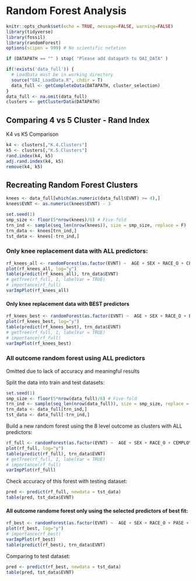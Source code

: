 # Random Forest Analysis

```r
knitr::opts_chunk$set(echo = TRUE, message=FALSE, warning=FALSE)
library(tidyverse)
library(fossil)
library(randomForest)
options(scipen = 999) # No scientific notation
```

```r
if (DATAPATH == "" ) stop( "Please add datapath to OAI_DATA" )

if(!exists('data_full')) {
  # LoadData must be in working directory
  source("OAI_LoadData.R", chdir = T) 
  data_full <- getCompleteData(DATAPATH, cluster_selection)
}
data_full <- na.omit(data_full)
clusters <- getClusterData(DATAPATH)
```

## Comparing 4 vs 5 Cluster - Rand Index

K4 vs K5 Comparison

```r
k4 <- clusters[,"K.4.Clusters"]
k5 <- clusters[,"K.5.Clusters"]
rand.index(k4, k5)
adj.rand.index(k4, k5)
remove(k4, k5)
```

## Recreating Random Forest Clusters

```r
knees <- data_full[which(as.numeric(data_full$EVNT) >= 4),]
knees$EVNT <- as.numeric(knees$EVNT) - 3

set.seed(1)
smp_size <- floor(5*nrow(knees)/6) # Five-fold
trn_ind <- sample(seq_len(nrow(knees)), size = smp_size, replace = F)
trn_data <- knees[trn_ind,]
tst_data <- knees[-trn_ind,]
```

### Only knee replacement data with ALL predictors:

```r
rf_knees_all <- randomForest(as.factor(EVNT) ~  AGE + SEX + RACE_O + CEMPLOY_NW + MEDINS + PASE + WOMADL + WOMKP + WOMSTF + BMI + HEIGHT  + WEIGHT + COMORBSCORE + DPRSD + NSAID + NARC + P01OAGRD_Severe + P01OAGRD_Moderate + P01OAGRD_Mild + P01OAGRD_Possible  + P02JBMPCV_NEW_None + P02JBMPCV_NEW_One + EDCV_GradDeg + EDCV_UGDeg + EDCV_HSDeg+ V00WTMAXKG + V00WTMINKG + Surg_Inj_Hist, data=trn_data, proximity=TRUE, localImp = TRUE)
plot(rf_knees_all, log="y")
table(predict(rf_knees_all), trn_data$EVNT)
# getTree(rf_full, 1, labelVar = TRUE)
# importance(rf_full)
varImpPlot(rf_knees_all)
```

#### Only knee replacement data with BEST predictors

```r
rf_knees_best <- randomForest(as.factor(EVNT) ~  AGE + SEX + RACE_O + PASE + WOMKP + WOMSTF + BMI + HEIGHT  + WEIGHT + NSAID + P01OAGRD_Severe + P01OAGRD_Moderate + P01OAGRD_Mild + P01OAGRD_Possible  + EDCV_GradDeg + EDCV_UGDeg + EDCV_HSDeg+ V00WTMAXKG + Surg_Inj_Hist, data=trn_data, proximity=TRUE, localImp = TRUE)
plot(rf_knees_best, log="y")
table(predict(rf_knees_best), trn_data$EVNT)
# getTree(rf_full, 1, labelVar = TRUE)
# importance(rf_full)
varImpPlot(rf_knees_best)
```

### All outcome random forest using ALL predictors

Omitted due to lack of accuracy and meaningful results

Split the data into train and test datasets:

```r
set.seed(1)
smp_size <- floor(5*nrow(data_full)/6) # Five-fold
trn_ind <- sample(seq_len(nrow(data_full)), size = smp_size, replace = F)
trn_data <- data_full[trn_ind,]
tst_data <- data_full[-trn_ind,]
```

Build a new random forest using the 8 level outcome as clusters with ALL predictors:

```r
rf_full <- randomForest(as.factor(EVNT) ~  AGE + SEX + RACE_O + CEMPLOY_NW + MEDINS + PASE + WOMADL + WOMKP + WOMSTF + BMI + HEIGHT  + WEIGHT + COMORBSCORE + DPRSD + NSAID + NARC + P01OAGRD_Severe + P01OAGRD_Moderate + P01OAGRD_Mild + P01OAGRD_Possible  + P02JBMPCV_NEW_None + P02JBMPCV_NEW_One + EDCV_GradDeg + EDCV_UGDeg + EDCV_HSDeg+ V00WTMAXKG + V00WTMINKG + Surg_Inj_Hist, data=trn_data, proximity=TRUE, localImp = TRUE)
plot(rf_full, log="y")
table(predict(rf_full), trn_data$EVNT)
# getTree(rf_full, 1, labelVar = TRUE)
# importance(rf_full)
varImpPlot(rf_full)
```

Check accuracy of this forest with testing dataset:

```r
pred <- predict(rf_full, newdata = tst_data)
table(pred, tst_data$EVNT)
```

#### All outcome randome forest only using the selected predictors of best fit:

```r
rf_best <- randomForest(as.factor(EVNT) ~  AGE + SEX + RACE_O + PASE + WOMKP + WOMSTF + BMI + HEIGHT  + WEIGHT + NSAID + P01OAGRD_Severe + P01OAGRD_Moderate + P01OAGRD_Mild + P01OAGRD_Possible  + EDCV_GradDeg + EDCV_UGDeg + EDCV_HSDeg+ V00WTMAXKG + Surg_Inj_Hist, data=trn_data, proximity=TRUE, localImp = TRUE)
plot(rf_best, log="y")
# importance(rf_best)
varImpPlot(rf_best)
table(predict(rf_best), trn_data$EVNT)
```

Comparing to test dataset:

```r
pred <- predict(rf_best, newdata = tst_data)
table(pred, tst_data$EVNT)
```
